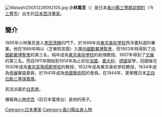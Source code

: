 {{unreferenced|time=2010-12-25T15:42:14+00:00}}
{{japanese|小林萬吾|こばやしまんご|Kobayashi Mango}}
[[Image:Watashi20051228092105.jpg|right]]
'''小林萬吾'''（{{bd|1870年|5月31日|1947年|12月6日|catIdx=Kobayashi Mango}}）是日本[[香川縣|香川縣]][[三豐郡|三豐郡]][[詫間町|詫間町]]（今[[三豐市|三豐市]]）出生的[[日本|日本]][[西洋畫家|西洋畫家]]。

== 簡介 ==
1895年小林萬吾進入[[黒田清輝|黒田清輝]]的門下，於1898年自[[東京美術學校|東京美術學校]]西洋畫科選科畢業。他在1889年時以〈芝東照宮圖〉入圍[[内國勸業博覧會|内國勸業博覧會]]，而1903年時得到了[[内國勸業博覧會|内國勸業博覧會]]的第三名，隔年成為[[東京美術學校|東京美術學校]]的助理教授。1907年得到了[[文展|文展]]的第三名。而自1911年開始到1914年為止前往[[法國|法國]]、[[義大利|義大利]]、[[德國|德國]]留學，回國後在1930年成為[[東京高等師範學校|東京高等師範學校]]的教授，1932年成為東京美術學校教授，1934年成為[[帝展|帝展]]審査委員，於1941年成為[[帝國藝術院|帝國藝術院]]的會員。在1944年，更榮獲日本[[正四位|正四位]][[勳三等|勳三等]][[瑞寶章|瑞寶章]]。

其流派屬於[[白馬會|白馬會]]。

播報員[[小林完吾|小林完吾]]（前日本電視台）是他的孫子。

{{DEFAULTSORT:Kobayashi Mango}}
[[Category:日本畫家|Category:日本畫家]]
[[Category:香川縣出身人物|Category:香川縣出身人物]]
{{Artist-stub}}